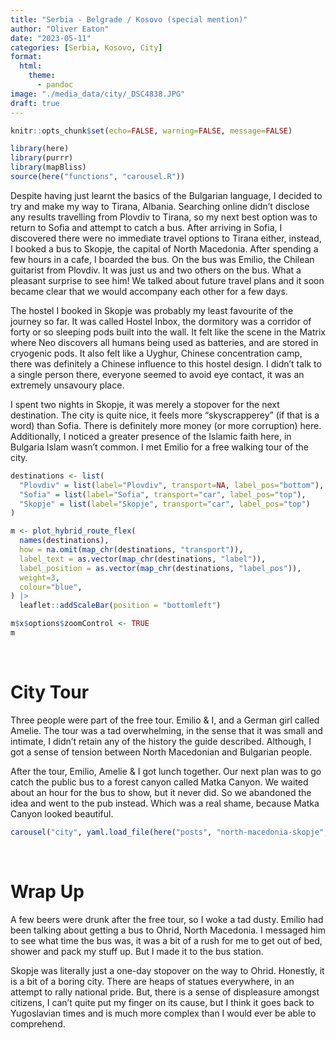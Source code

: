 ```yaml
---
title: "Serbia - Belgrade / Kosovo (special mention)"
author: "Oliver Eaton"
date: "2023-05-11"
categories: [Serbia, Kosovo, City]
format: 
  html:
    theme: 
      - pandoc
image: "./media_data/city/_DSC4838.JPG"
draft: true
---
```


```r
knitr::opts_chunk$set(echo=FALSE, warning=FALSE, message=FALSE)
```

```r
library(here)
library(purrr)
library(mapBliss)
source(here("functions", "carousel.R"))
```

Despite having just learnt the basics of the Bulgarian language, I decided to try and make my way to Tirana, Albania. Searching online didn't disclose any results travelling from Plovdiv to Tirana, so my next best option was to return to Sofia and attempt to catch a bus. After arriving in Sofia, I discovered there were no immediate travel options to Tirana either, instead, I booked a bus to Skopje, the capital of North Macedonia. After spending a few hours in a cafe, I boarded the bus. On the bus was Emilio, the Chilean guitarist from Plovdiv. It was just us and two others on the bus. What a pleasant surprise to see him! We talked about future travel plans and it soon became clear that we would accompany each other for a few days.

The hostel I booked in Skopje was probably my least favourite of the journey so far. It was called Hostel Inbox, the dormitory was a corridor of forty or so sleeping pods built into the wall. It felt like the scene in the Matrix where Neo discovers all humans being used as batteries, and are stored in cryogenic pods. It also felt like a Uyghur, Chinese concentration camp, there was definitely a Chinese influence to this hostel design. I didn't talk to a single person there, everyone seemed to avoid eye contact, it was an extremely unsavoury place.

I spent two nights in Skopje, it was merely a stopover for the next destination. The city is quite nice, it feels more "skyscrapperey" (if that is a word) than Sofia. There is definitely more money (or more corruption) here. Additionally, I noticed a greater presence of the Islamic faith here, in Bulgaria Islam wasn't common. I met Emilio for a free walking tour of the city.

```r
destinations <- list(
  "Plovdiv" = list(label="Plovdiv", transport=NA, label_pos="bottom"),
  "Sofia" = list(label="Sofia", transport="car", label_pos="top"),
  "Skopje" = list(label="Skopje", transport="car", label_pos="top")
)

m <- plot_hybrid_route_flex(
  names(destinations),
  how = na.omit(map_chr(destinations, "transport")),
  label_text = as.vector(map_chr(destinations, "label")),
  label_position = as.vector(map_chr(destinations, "label_pos")),
  weight=3,
  colour="blue",
) |>
  leaflet::addScaleBar(position = "bottomleft")

m$x$options$zoomControl <- TRUE
m
```

<br>

# City Tour

Three people were part of the free tour. Emilio & I, and a German girl called Amelie. The tour was a tad overwhelming, in the sense that it was small and intimate, I didn't retain any of the history the guide described. Although, I got a sense of tension between North Macedonian and Bulgarian people.

After the tour, Emilio, Amelie & I got lunch together. Our next plan was to go catch the public bus to a forest canyon called Matka Canyon. We waited about an hour for the bus to show, but it never did. So we abandoned the idea and went to the pub instead. Which was a real shame, because Matka Canyon looked beautiful.

```r
carousel("city", yaml.load_file(here("posts", "north-macedonia-skopje", "media_data", "city", "city.yml")))
```

<br>

# Wrap Up

A few beers were drunk after the free tour, so I woke a tad dusty. Emilio had been talking about getting a bus to Ohrid, North Macedonia. I messaged him to see what time the bus was, it was a bit of a rush for me to get out of bed, shower and pack my stuff up. But I made it to the bus station.

Skopje was literally just a one-day stopover on the way to Ohrid. Honestly, it is a bit of a boring city. There are heaps of statues everywhere, in an attempt to rally national pride. But, there is a sense of displeasure amongst citizens, I can't quite put my finger on its cause, but I think it goes back to Yugoslavian times and is much more complex than I would ever be able to comprehend.
